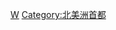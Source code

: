 {{Catnav|頁面分類|地理|国家|首都|北美洲首都}}

{{catmore}}
{{Commonscat|Washington, D.C.}}

[[Category:美国城市|W]]
[[Category:北美洲首都|Category:北美洲首都]]